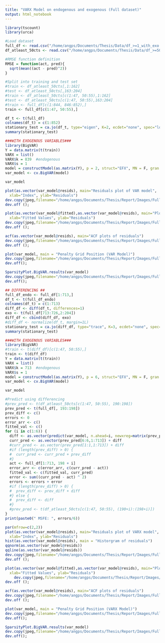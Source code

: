 ```yaml
---
title: "VARX Model on endogenous and exogenous (Full dataset)"
output: html_notebook
---
```

```r
library(tscount)
library(urca)
```

```r
#Load dataset
full_df <- read.csv("/home/angps/Documents/Thesis/Data/df_>=1_with_exo.csv")
df_atleast_50cts <- read.csv("/home/angps/Documents/Thesis/Data/df_>=50_with_exo.csv")
```

```r
#RMSE function definition
RMSE = function(act, pred){
  sqrt(mean((act - pred)^2))
}

#Split into training and test set
#train <- df_atleast_50cts[,1:162]
#test <- df_atleast_50cts[,163:204]
#train <- df_atleast_50cts[c(1:47, 50:55),1:162]
#test <- df_atleast_50cts[c(1:47, 50:55),163:204]
#train <- full_df[c(1:844, 846:852),]
train <- full_df[c(1:47, 50:55),]

```


```r
df_t <- t(full_df)
colnames(df_t) = c(1:852)
stationary_test = ca.jo(df_t, type="eigen", K=2, ecdet="none", spec="longrun")
summary(stationary_test)
```

```r
###WITH EXOGENOUS VARIABLES###
library(BigVAR)
Y = data.matrix(t(train))
VARX = list()
VARX$k = 839  #endogenous
VARX$s = 1
model = constructModel(as.matrix(Y), p = 2, struct="EFX", MN = F, gran = c(25,10), VARX = VARX, T1 = 81, T2 = 162)
var_model <- cv.BigVAR(model)
```

```r
var_model
```

```r
plot(as.vector(var_model@resids), main="Residuals plot of VAR model", 
  xlab="Index", ylab="Residuals")
dev.copy(jpeg,filename="/home/angps/Documents/Thesis/Report/Images/Full_VARX_resids.jpg");
dev.off ();
```

```r
plot(as.vector(var_model@fitted),as.vector(var_model@resids), main="Plot of residuals against fitted values", 
  xlab="Fitted Values", ylab="Residuals")
dev.copy(jpeg,filename="/home/angps/Documents/Thesis/Report/Images/Full_VARX_resids_vs_values.jpg");
dev.off ();
```

```r
acf(as.vector(var_model@resids), main="ACF plots of residuals")
dev.copy(jpeg,filename="/home/angps/Documents/Thesis/Report/Images/Full_VARX_acf.jpg");
dev.off ();
```


```r
plot(var_model, main = "Penalty Grid Position (VAR Model)")
dev.copy(jpeg,filename="/home/angps/Documents/Thesis/Report/Images/Full_VARX_pengrid.jpg");
dev.off();
```


```r
SparsityPlot.BigVAR.results(var_model)
dev.copy(jpeg,filename="/home/angps/Documents/Thesis/Report/Images/Full_VARX_sparsity.jpg");
dev.off();
```

```r
## DIFFERENCING ##
full_df_endo <- full_df[1:713,]
df_t <- t(full_df_endo)
colnames(df_t) = c(1:713)
diff_df <- diff(df_t, differences=1)
exo <- t(full_df[713:726,2:204])
diff_df <- cbind(diff_df, exo)
#diff_df <- normalize(df_t, margin=1L)
stationary_test = ca.jo(diff_df, type="trace", K=3, ecdet="none", spec="longrun")
summary(stationary_test)
```

```r
###WITH EXOGENOUS VARIABLES###
library(BigVAR)
#train <- t(diff_df)[c(1:47, 50:55),]
train <- t(diff_df)
Y = data.matrix(t(train))
VARX = list()
VARX$k = 713  #endogenous
VARX$s = 1
model = constructModel(as.matrix(Y), p = 6, struct="EFX", MN = F, gran = c(25,10), VARX = VARX, T1 = 156, T2 = 198)
var_model <- cv.BigVAR(model)
```

```r
var_model
```

```r
#Predict using differencing
#prev_pred <- t(df_atleast_50cts[c(1:47, 50:55), 190:198])
prev_pred <- t(full_df[, 193:198])
prev_diff <- c()
errors <- 0
error_arr <- c()
fitted_val <- c()
for (i in c(1:6)) {
  diff <- as.vector(predict(var_model, n.ahead=i, newxreg=matrix(prev_pred),ncol=726))
  curr_pred <- as.vector(prev_pred[6:6,1:713]) + diff
  #curr_pred <- as.vector(prev_pred[1:1,1:713]) + diff
  #if (length(prev_diff) > 0) {
  #  curr_pred <- curr_pred + prev_diff
  #}
  act <- full_df[1:713, 198 + i]
  error_arr <- c(error_arr, c(curr_pred - act))
  fitted_val <- c(fitted_val, curr_pred)
  error <- sum((curr_pred - act) ^ 2)
  errors <- errors + error
  #if (length(prev_diff) > 0) {
  #  prev_diff <- prev_diff + diff
  #} else {
  #  prev_diff <- diff
  #}
  #prev_pred <- t(df_atleast_50cts[c(1:47, 50:55), (190+i):(198+i)])
}
print(paste0(" MSFE: ", errors/6))
```

```r
par(mfrow=c(2,2))
plot(as.vector(var_model@resids), main="Residuals plot of VARX model", 
  xlab="Index", ylab="Residuals")
hist(as.vector(var_model@resids), main = "Historgram of residuals")
qqnorm(as.vector(var_model@resids))
qqline(as.vector(var_model@resids))
dev.copy(jpeg,filename="/home/angps/Documents/Thesis/Report/Images/Full_VARX_diff_resids.jpg");
dev.off ();
```

```r
plot(as.vector(var_model@fitted),as.vector(var_model@resids), main="Plot of residuals against fitted values", 
  xlab="Fitted Values", ylab="Residuals")
    dev.copy(jpeg,filename="/home/angps/Documents/Thesis/Report/Images/Full_VARX_diff_resids_vs_values.jpg");
dev.off ();
```

```r
acf(as.vector(var_model@resids), main="ACF plots of residuals")
dev.copy(jpeg,filename="/home/angps/Documents/Thesis/Report/Images/Full_VARX_diff_acf.jpg");
dev.off ();
```

```r
plot(var_model, main = "Penalty Grid Position (VARX Model)")
dev.copy(jpeg,filename="/home/angps/Documents/Thesis/Report/Images/Full_VARX_diff_pengrid.jpg");
dev.off();
```

```r
SparsityPlot.BigVAR.results(var_model)
dev.copy(jpeg,filename="/home/angps/Documents/Thesis/Report/Images/Full_VARX_diff_sparsity.jpg");
dev.off();
```